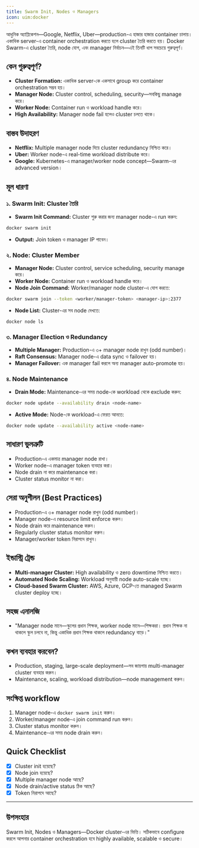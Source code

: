 ```yaml
---
title: Swarm Init, Nodes ও Managers
icon: uim:docker
---
```


আধুনিক অ্যাপ্লিকেশন—Google, Netflix, Uber—production-এ হাজার হাজার container চালায়। একাধিক server-এ container orchestration করতে হলে cluster তৈরি করতে হয়। Docker Swarm-এ cluster তৈরি, node যোগ, এবং manager নির্বাচন—এই তিনটি ধাপ সবচেয়ে গুরুত্বপূর্ণ।

## কেন গুরুত্বপূর্ণ?

- **Cluster Formation:** একাধিক server-কে একসাথে group করে container orchestration সম্ভব হয়।
- **Manager Node:** Cluster control, scheduling, security—সবকিছু manage করে।
- **Worker Node:** Container run ও workload handle করে।
- **High Availability:** Manager node fail হলেও cluster চলতে থাকে।

## বাস্তব উদাহরণ

- **Netflix:** Multiple manager node দিয়ে cluster redundancy নিশ্চিত করে।
- **Uber:** Worker node-এ real-time workload distribute করে।
- **Google:** Kubernetes-এ manager/worker node concept—Swarm-এর advanced version।

## মূল ধারণা

### ১. Swarm Init: Cluster তৈরি

- **Swarm Init Command:** Cluster শুরু করার জন্য manager node-এ run করুন:

```bash
docker swarm init
```

- **Output:** Join token ও manager IP পাবেন।

### ২. Node: Cluster Member

- **Manager Node:** Cluster control, service scheduling, security manage করে।
- **Worker Node:** Container run ও workload handle করে।
- **Node Join Command:** Worker/manager node cluster-এ যোগ করতে:

```bash
docker swarm join --token <worker/manager-token> <manager-ip>:2377
```

- **Node List:** Cluster-এর সব node দেখতে:

```bash
docker node ls
```

### ৩. Manager Election ও Redundancy

- **Multiple Manager:** Production-এ ৩+ manager node রাখুন (odd number)।
- **Raft Consensus:** Manager node-এ data sync ও failover হয়।
- **Manager Failover:** এক manager fail করলে অন্য manager auto-promote হয়।

### ৪. Node Maintenance

- **Drain Mode:** Maintenance-এর সময় node-কে workload থেকে exclude করুন:

```bash
docker node update --availability drain <node-name>
```

- **Active Mode:** Node-কে workload-এ ফেরত আনতে:

```bash
docker node update --availability active <node-name>
```

## সাধারণ ভুলত্রুটি

- Production-এ একমাত্র manager node রাখা।
- Worker node-এ manager token ব্যবহার করা।
- Node drain না করে maintenance করা।
- Cluster status monitor না করা।

## সেরা অনুশীলন (Best Practices)

- Production-এ ৩+ manager node রাখুন (odd number)।
- Manager node-এ resource limit enforce করুন।
- Node drain করে maintenance করুন।
- Regularly cluster status monitor করুন।
- Manager/worker token নিরাপদে রাখুন।

## ইন্ডাস্ট্রি ট্রেন্ড

- **Multi-manager Cluster:** High availability ও zero downtime নিশ্চিত করতে।
- **Automated Node Scaling:** Workload অনুযায়ী node auto-scale হচ্ছে।
- **Cloud-based Swarm Cluster:** AWS, Azure, GCP-তে managed Swarm cluster deploy হচ্ছে।

## সহজ এনালজি

- "Manager node মানে—স্কুলের প্রধান শিক্ষক, worker node মানে—শিক্ষকরা। প্রধান শিক্ষক না থাকলে স্কুল চলবে না, কিন্তু একাধিক প্রধান শিক্ষক থাকলে redundancy বাড়ে।"

## কখন ব্যবহার করবেন?

- Production, staging, large-scale deployment—সব জায়গায় multi-manager cluster ব্যবহার করুন।
- Maintenance, scaling, workload distribution—node management করুন।

## সংক্ষিপ্ত workflow

1. Manager node-এ `docker swarm init` করুন।
2. Worker/manager node-এ join command run করুন।
3. Cluster status monitor করুন।
4. Maintenance-এর সময় node drain করুন।

## Quick Checklist

- [x] Cluster init হয়েছে?
- [x] Node join হয়েছে?
- [x] Multiple manager node আছে?
- [x] Node drain/active status ঠিক আছে?
- [x] Token নিরাপদে আছে?

---

## উপসংহার

Swarm Init, Nodes ও Managers—Docker cluster-এর ভিত্তি। সঠিকভাবে configure করলে আপনার container orchestration হবে highly available, scalable ও secure।

